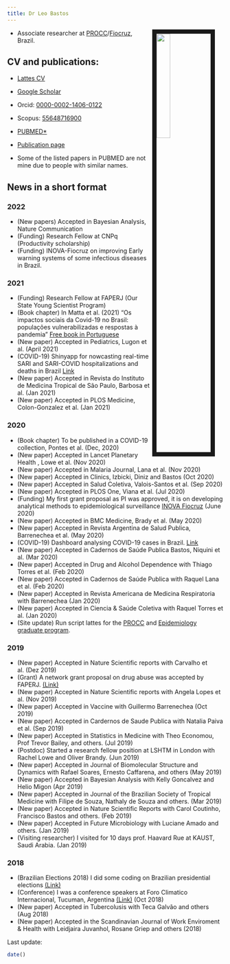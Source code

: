 ```yaml
---
title: Dr Leo Bastos
---
```


<link rel="stylesheet" href="styles.css" type="text/css">

<img src="files/fotoLeoLSHTM.jpg" style="width:25%; border:10px solid; margin-right: 20px" align="right">


- Associate researcher at [PROCC](http://www.procc.fiocruz.br){target="_blank"}/[Fiocruz](http://www.fiocruz.br){target="_blank"}, Brazil.



## CV and publications:

- [Lattes CV](http://lattes.cnpq.br/5241799121437269){target="_blank"}
- [Google Scholar](https://scholar.google.com/citations?user=A5VmZYMAAAAJ&hl=en){target="_blank"}
- Orcid: [0000-0002-1406-0122](https://orcid.org/0000-0002-1406-0122){target="_blank"}
- Scopus: [55648716900](https://www.scopus.com/authid/detail.uri?authorId=55648716900){target="_blank"}
- [PUBMED*](https://www.ncbi.nlm.nih.gov/pubmed/?term=Bastos%2C%20Leonardo%20Soares%5BFull%20Author%20Name%5D%20or%20Bastos%2C%20Leonardo%5BFull%20Author%20Name%5D&cmd=DetailsSearch){target="_blank"} 
- [Publication page](publications.html)

* Some of the listed papers in PUBMED are not mine due to people with similar names.


## News in a short format

### 2022
- (New papers) Accepted in Bayesian Analysis, Nature Communication
- (Funding) Research Fellow at CNPq (Productivity scholarship)
- (Funding) INOVA-Fiocruz on improving Early warning systems of some infectious diseases in Brazil.

### 2021
- (Funding) Research Fellow at FAPERJ (Our State Young Scientist Program)
- (Book chapter) In Matta et al. (2021) "Os impactos sociais da Covid-19 no Brasil: populações vulnerabilizadas e respostas à pandemia" [Free book in Portuguese](http://books.scielo.org/id/r3hc2)
- (New paper) Accepted in Pediatrics, Lugon et al. (April 2021)
- (COVID-19) Shinyapp for nowcasting real-time SARI and SARI-COVID hospitalizations and deaths in Brazil [Link](https://lsbastos.shinyapps.io/nowcasting/)
- (New paper) Accepted in Revista do Instituto de Medicina Tropical de São Paulo, Barbosa et al. (Jan 2021)
- (New paper) Accepted in PLOS Medicine, Colon-Gonzalez et al. (Jan 2021)


### 2020
- (Book chapter) To be published in a COVID-19 collection, Pontes et al. (Dec, 2020)
- (New paper) Accepted in Lancet Planetary Health , Lowe et al. (Nov 2020)
- (New paper) Accepted in Malaria Journal, Lana et al. (Nov 2020)
- (New paper) Accepted in Clinics, Izbicki, Diniz and Bastos (Oct 2020)
- (New paper) Accepted in Salud Coletiva, Valois-Santos et al. (Sep 2020)
- (New paper) Accepted in PLOS One, Viana et al. (Jul 2020)
- (Funding) My first grant proposal as PI was approved, it is on developing analytical methods to epidemiological surveillance [INOVA Fiocruz](https://portal.fiocruz.br/edital-geracao-de-conhecimento-enfrentamento-da-pandemia-e-pos-pandemia-covid-19-encomendas) (June 2020)
- (New paper) Accepted in BMC Medicine, Brady et al. (May 2020)
- (New paper) Accepted in Revista Argentina de Salud Publica, Barrenechea et al. (May 2020)
- (COVID-19) Dashboard analysing COVID-19 cases in Brazil. [Link](covid-19/)
- (New paper) Accepted in Cadernos de Saúde Publica Bastos, Niquini et al. (Mar 2020)
- (New paper) Accepted in Drug and Alcohol Dependence with Thiago Torres et al. (Feb 2020)
- (New paper) Accepted in Cadernos de Saúde Publica with Raquel Lana et al. (Feb 2020)
- (New paper) Accepted in Revista Americana de Medicina Respiratoria with Barrenechea (Jan 2020) 
- (New paper) Accepted in Ciencia & Saúde Coletiva with Raquel Torres et al. (Jan 2020)
- (Site update) Run script lattes for the [PROCC](PROCC/) and [Epidemiology graduate program](PGEpi/).


### 2019

- (New paper) Accepted in Nature Scientific reports with Carvalho et al. (Dez 2019)
- (Grant) A network grant proposal on drug abuse was accepted by FAPERJ. [(Link)](http://www.faperj.br/?id=3888.2.7)
- (New paper) Accepted in Nature Scientific reports with Angela Lopes et al. (Nov 2019)
- (New paper) Accepted in Vaccine with Guillermo Barrenechea (Oct 2019)
- (New paper) Accepted in Cardernos de Saude Publica with Natalia Paiva et al. (Sep 2019)
- (New paper) Accepted in Statistics in Medicine with Theo Economou, Prof Trevor Bailey, and others. (Jul 2019)
- (Postdoc) Started a research fellow position at LSHTM in London with Rachel Lowe and Oliver Brandy. (Jun 2019)
- (New paper) Accepted in Journal of Biomolecular Structure and Dynamics with Rafael Soares, Ernesto Caffarena, and others (May 2019)
- (New paper) Accepted in Bayesian Analysis with Kelly Goncalvez and Helio Migon (Apr 2019)
- (New paper) Accepted in Journal of the Brazilian Society of Tropical Medicine with Filipe de Souza, Nathaly de Souza and others. (Mar 2019)
- (New paper) Accepted in Nature Scientific Reports with Carol Coutinho, Francisco Bastos and others. (Feb 2019)
- (New paper) Accepted in Future Microbiology with Luciane Amado and others. (Jan 2019)
- (Visiting researcher) I visited for 10 days prof. Haavard Rue at KAUST, Saudi Arabia.  (Jan 2019)

### 2018

- (Brazilian Elections 2018) I did some coding on Brazilian presidential elections [(Link)](eleicoes2018.html)
- (Conference) I was a conference speakers at Foro Climatico Internacional, Tucuman, Argentina [(Link)](https://climactivo.com)  (Oct 2018)
- (New paper) Accepted in Tubercolusis with Teca Galvão and others (Aug 2018)
- (New paper) Accepted in the Scandinavian Journal of Work Enviroment & Health with Leidjaira Juvanhol, Rosane Griep and others (2018)

Last update:
```r
date()
```
